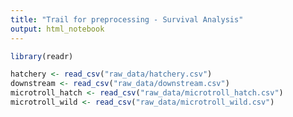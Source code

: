 ```yaml
---
title: "Trail for preprocessing - Survival Analysis"
output: html_notebook
---
```


```r
library(readr)
```

```r
hatchery <- read_csv("raw_data/hatchery.csv")
downstream <- read_csv("raw_data/downstream.csv")
microtroll_hatch <- read_csv("raw_data/microtroll_hatch.csv")
microtroll_wild <- read_csv("raw_data/microtroll_wild.csv")
```

```r

```
